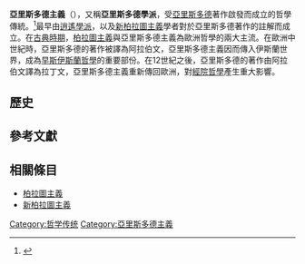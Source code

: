 {{Philosophy-sidebar}}

'''亞里斯多德主義'''（{{lang-en|Aristotelianism}}），又稱'''亞里斯多德學派'''，受[[亞里斯多德|亞里斯多德]]著作啟發而成立的哲學傳統。<ref>{{cite book |author1=Will Buckingham |editor=黃振威 |title=阿維森納 |date=2016年12月 |publisher=商務印書館 |location=香港 |isbn=978-962-07-5698-6 |page=76 |edition=初版 |language=zh-hant |chapter=中世紀哲學}}</ref>最早由[[逍遙學派|逍遙學派]]，以及[[新柏拉圖主義|新柏拉圖主義]]學者對於亞里斯多德著作的註解而成立。在[[古典時期|古典時期]]，[[柏拉圖主義|柏拉圖主義]]與亞里斯多德主義為歐洲哲學的兩大主流。在歐洲中世紀時，亞里斯多德的著作被譯為阿拉伯文，亞里斯多德主義因而傳入伊斯蘭世界，成為[[早斯伊斯蘭哲學|早斯伊斯蘭哲學]]的重要部份。在12世紀之後，亞里斯多德的著作由阿拉伯文譯為拉丁文，亞里斯多德主義重新傳回歐洲，對[[經院哲學|經院哲學]]產生重大影響。

==歷史==

==參考文獻==
{{reflist}}
==相關條目==
*[[柏拉圖主義|柏拉圖主義]]
*[[新柏拉圖主義|新柏拉圖主義]]
{{Philosophy navigation}}
[[Category:哲学传统|Category:哲学传统]]
[[Category:亞里斯多德主義|Category:亞里斯多德主義]]

{{哲學}}